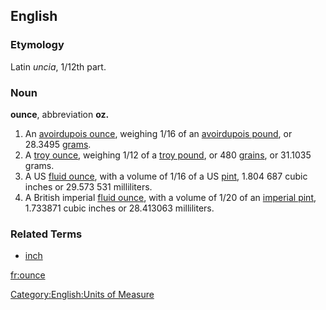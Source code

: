 ==English==

===Etymology===
Latin ''uncia'', 1/12th part.

===Noun===
'''ounce''', abbreviation '''oz.'''

# An [[avoirdupois ounce]], weighing 1/16 of an [[avoirdupois pound]], or 28.3495 [[gram]]s.
# A [[troy ounce]], weighing 1/12 of a [[troy pound]], or 480 [[grain]]s, or 31.1035 grams.
# A US [[fluid ounce]], with a volume of 1/16 of a US [[pint]], 1.804 687 cubic inches or 29.573 531 milliliters.
# A British imperial [[fluid ounce]], with a volume of 1/20 of an [[imperial pint]], 1.733871 cubic inches or 28.413063 milliliters.

===Related Terms===
*[[inch]]

[[Category:English:Units of Measure]]

[[fr:ounce]]